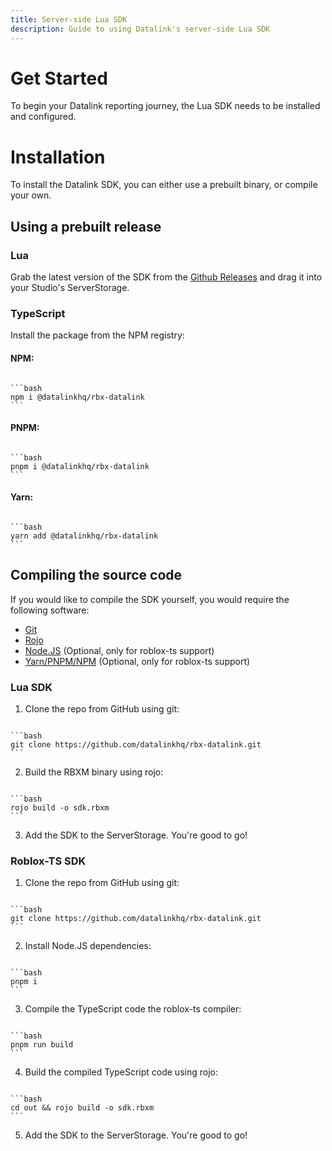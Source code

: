 ---
title: Server-side Lua SDK
description: Guide to using Datalink's server-side Lua SDK
---


# Get Started
To begin your Datalink reporting journey, the Lua SDK needs to be installed and configured. 

# Installation
To install the Datalink SDK, you can either use a prebuilt binary, or compile your own.

## Using a prebuilt release

### Lua
Grab the latest version of the SDK from the [Github Releases](https://github.com/datalinkhq/rbx-datalink/releases/) and drag it into your Studio's ServerStorage. 

### TypeScript
Install the package from the NPM registry:

#### NPM:
<Code>
```bash
npm i @datalinkhq/rbx-datalink
```
</Code>

#### PNPM:
<Code>
```bash
pnpm i @datalinkhq/rbx-datalink
```
</Code>

#### Yarn:
<Code>
```bash
yarn add @datalinkhq/rbx-datalink
```
</Code>

## Compiling the source code
If you would like to compile the SDK yourself, you would require the following software:
- [Git](https://git-scm.com/)
- [Rojo](https://rojo.space/)
- [Node.JS](https://nodejs.org/) (Optional, only for roblox-ts support) 
- [Yarn/PNPM/NPM](https://pnpm.io) (Optional, only for roblox-ts support) 


### Lua SDK
1. Clone the repo from GitHub using git:
<Code>
```bash
git clone https://github.com/datalinkhq/rbx-datalink.git
```
</Code>

2. Build the RBXM binary using rojo:
<Code>
```bash
rojo build -o sdk.rbxm
```
</Code>

3. Add the SDK to the ServerStorage. You're good to go!

### Roblox-TS SDK

1. Clone the repo from GitHub using git:
<Code>
```bash
git clone https://github.com/datalinkhq/rbx-datalink.git
```
</Code>

2. Install Node.JS dependencies:
<Code>
```bash
pnpm i
```
</Code>

3. Compile the TypeScript code the roblox-ts compiler:
<Code>
```bash
pnpm run build
```
</Code>

4. Build the compiled TypeScript code using rojo:
<Code>
```bash
cd out && rojo build -o sdk.rbxm
```
</Code>

5. Add the SDK to the ServerStorage. You're good to go!